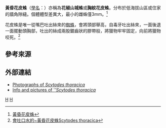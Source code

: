 {{Speciesbox
| taxon = Scytodes thoracica
| binomial_authority = (Latreille, 1802)
| image = Scytodes thoracica (aka).jpg
| synonyms =
<small>
''Aranea thoracica''<br />
''Scytodes tigrina''<br />
''Scytodes cameratus''<br />
''Loxoscelis thoracica''<br />
</small>
}}

'''黃昏花皮蛛'''（[[學名|學名]]：''{{lang|la|Scytodes thoracica}}''）亦稱為'''花椒山城蛛'''或'''胸紋花皮蛛'''。分布於低海拔山區或住家的牆角隙縫。個體體型差異大，最小的雌蛛僅3mm。<ref>[http://blog.xuite.net/ahming168/travel/35242399 黃昏花皮蛛]</ref>

花皮蛛是唯一從嘴巴吐出絲來的[[蜘蛛|蜘蛛]]，會將頭部舉高，自毒牙吐出絲來，一面後退一面擺動頭胸部，吐出的絲成兩股鋸齒狀的膠帶般，將獵物牢牢固定，向前將獵物咬死。<ref>[http://tw.myblog.yahoo.com/jw!oZNUuLOUER5xrNpmZ7TG/article?mid=7865 會吐口水的~黃昏花皮蛛Scytodes thoracica]{{dead link|date=2018年5月 |bot=InternetArchiveBot |fix-attempted=yes }}</ref>

==參考來源==
{{reflist}}

==外部連結==
* [https://web.archive.org/web/20120204222907/http://www.nicksspiders.com/nicksspiders/scytodesthoracica.htm Photographs of ''Scytodes thoracica'']
* [http://www.xs4all.nl/~ednieuw/Spiders/Scytodidae/Scytodidae.htm Info and pictures of ''''Scytodes thoracica'']
{{commons}}

{{Taxonbar}}
[[Category:1802年描述的动物|H]]
[[Category:蜘蛛目|H]]

{{Spider-stub}}